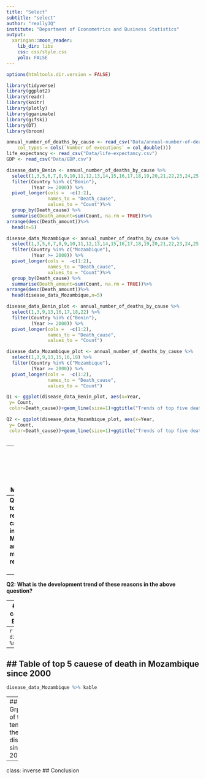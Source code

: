 ```yaml
---
title: "Select"
subtitle: "select"
author: "really3Q"
institute: "Department of Econometrics and Business Statistics"
output:
  xaringan::moon_reader:
    lib_dir: libs
    css: css/style.css
    yolo: FALSE
---
```


```r
options(htmltools.dir.version = FALSE)
```

```r
library(tidyverse)
library(ggplot2)
library(readr)
library(knitr)
library(plotly)
library(gganimate)
library(gifski)
library(DT)
library(broom)
```

```r
annual_number_of_deaths_by_cause <- read_csv("Data/annual-number-of-deaths-by-cause.csv", 
    col_types = cols(`Number of executions` = col_double()))
life_expectancy <- read_csv("Data/life-expectancy.csv")
GDP <- read_csv("Data/GDP.csv")
```


















































































































































































































































































































































































































































































```r
disease_data_Benin <- annual_number_of_deaths_by_cause %>% 
  select(1,3,5,6,7,8,9,10,11,12,13,14,15,16,17,18,19,20,21,22,23,24,25,26,27,28,29,30,31,32,33,34,35,36) %>% 
  filter(Country %in% c("Benin"),
         (Year >= 2000)) %>% 
  pivot_longer(cols =  -c(1:2), 
               names_to = "Death_cause", 
               values_to = "Count")%>%
  group_by(Death_cause) %>% 
  summarise(Death_amount=sum(Count, na.rm = TRUE))%>%
arrange(desc(Death_amount))%>%
  head(n=5)

disease_data_Mozambique <- annual_number_of_deaths_by_cause %>% 
  select(1,3,5,6,7,8,9,10,11,12,13,14,15,16,17,18,19,20,21,22,23,24,25,26,27,28,29,30,31,32,33,34,35,36) %>% 
  filter(Country %in% c("Mozambique"),
         (Year >= 2000)) %>% 
  pivot_longer(cols =  -c(1:2), 
               names_to = "Death_cause", 
               values_to = "Count")%>%
  group_by(Death_cause) %>% 
  summarise(Death_amount=sum(Count, na.rm = TRUE))%>%
arrange(desc(Death_amount))%>%
  head(disease_data_Mozambique,n=5)

disease_data_Benin_plot <- annual_number_of_deaths_by_cause %>% 
  select(1,3,9,13,16,17,18,22) %>% 
  filter(Country %in% c("Benin"),
         (Year >= 2000)) %>% 
  pivot_longer(cols =  -c(1:2), 
               names_to = "Death_cause", 
               values_to = "Count")

disease_data_Mozambique_plot <- annual_number_of_deaths_by_cause %>% 
  select(1,3,9,13,15,16,18) %>% 
  filter(Country %in% c("Mozambique"),
         (Year >= 2000)) %>% 
  pivot_longer(cols =  -c(1:2), 
               names_to = "Death_cause", 
               values_to = "Count")

Q1 <- ggplot(disease_data_Benin_plot, aes(x=Year, 
 y= Count,
 color=Death_cause))+geom_line(size=1)+ggtitle("Trends of top five death rate in Benin")

Q2 <- ggplot(disease_data_Mozambique_plot, aes(x=Year, 
 y= Count,
 color=Death_cause))+geom_line(size=1)+ggtitle("Trends of top five death rate in Mozambique")
 
```
---
class: inverse 
## Interested Country: Benin and Mozambique

<br>
<br>
--
**Q1: What are top 5 reasons to cause death in Benin and Mozambique, and what may be the reason for it? **
<br>
<br>
--
**Q2: What is the development trend of these reasons in the above question?**

---
## Table of top 5 cauese of death in Benin since 2000
--
```r
disease_data_Benin %>% kable
```
---
## Table of top 5 cauese of death in Mozambique since 2000
--
```r
disease_data_Mozambique %>% kable
```
---
## Grpah of the tend of these disease since 2000
```r
gridExtra::grid.arrange(Q1,Q2, nrow = 2)
```

---
class: inverse 
## Conclusion

